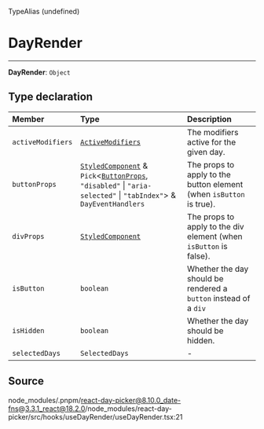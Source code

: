 <SectionTitle>TypeAlias (undefined)</SectionTitle>

# DayRender

---

<a id="undefined" name="undefined"></a>

<SignatureMemberIdentifier>**DayRender**: `Object`</SignatureMemberIdentifier>

## Type declaration

| Member            | Type                                                                                                                                                                                                      | Description                                                         |
| :---------------- | :-------------------------------------------------------------------------------------------------------------------------------------------------------------------------------------------------------- | :------------------------------------------------------------------ |
| `activeModifiers` | [`ActiveModifiers`](/docs/api/type-aliases/ActiveModifiers.md)                                                                                                                                            | The modifiers active for the given day.                             |
| `buttonProps`     | [`StyledComponent`](/docs/api/type-aliases/StyledComponent.md) & `Pick`\<[`ButtonProps`](/docs/api/type-aliases/ButtonProps.md), `"disabled"` \| `"aria-selected"` \| `"tabIndex"`\> & `DayEventHandlers` | The props to apply to the button element (when `isButton` is true). |
| `divProps`        | [`StyledComponent`](/docs/api/type-aliases/StyledComponent.md)                                                                                                                                            | The props to apply to the div element (when `isButton` is false).   |
| `isButton`        | `boolean`                                                                                                                                                                                                 | Whether the day should be rendered a `button` instead of a `div`    |
| `isHidden`        | `boolean`                                                                                                                                                                                                 | Whether the day should be hidden.                                   |
| `selectedDays`    | `SelectedDays`                                                                                                                                                                                            | -                                                                   |

## Source

node_modules/.pnpm/react-day-picker@8.10.0_date-fns@3.3.1_react@18.2.0/node_modules/react-day-picker/src/hooks/useDayRender/useDayRender.tsx:21
